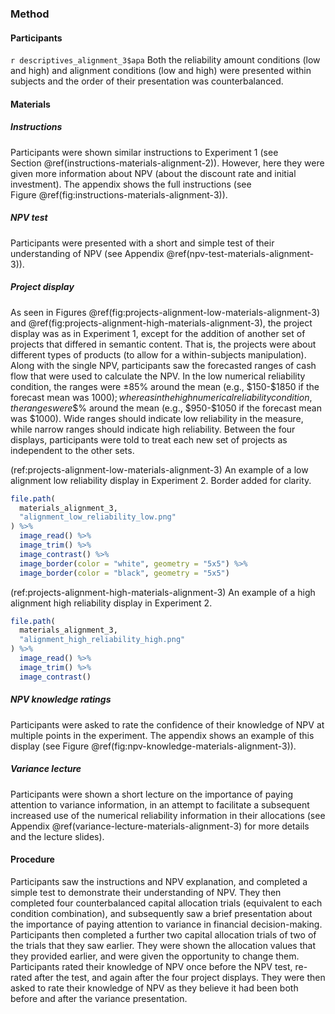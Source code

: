 ### Method

#### Participants

`r descriptives_alignment_3$apa` Both the reliability amount conditions (low and
high) and alignment conditions (low and high) were presented within subjects and
the order of their presentation was counterbalanced.

#### Materials

##### Instructions

Participants were shown similar instructions to Experiment 1 (see
Section \@ref(instructions-materials-alignment-2)). However, here they were
given more information about NPV (about the discount rate and initial
investment). The appendix shows the full instructions (see
Figure \@ref(fig:instructions-materials-alignment-3)).

##### NPV test

Participants were presented with a short and simple test of their understanding
of NPV (see Appendix \@ref(npv-test-materials-alignment-3)).

##### Project display

As seen in Figures \@ref(fig:projects-alignment-low-materials-alignment-3)
and \@ref(fig:projects-alignment-high-materials-alignment-3), the project
display was as in Experiment 1, except for the addition of another set of
projects that differed in semantic content. That is, the projects were about
different types of products (to allow for a within-subjects manipulation). Along
with the single NPV, participants saw the forecasted ranges of cash flow that
were used to calculate the NPV. In the low numerical reliability condition, the
ranges were $\pm85$% around the mean (e.g., $150-$1850 if the forecast mean was
$1000); whereas in the high numerical reliability condition, the ranges were
$\pm5$% around the mean (e.g., $950-$1050 if the forecast mean was $1000). Wide
ranges should indicate low reliability in the measure, while narrow ranges
should indicate high reliability. Between the four displays, participants were
told to treat each new set of projects as independent to the other sets.

(ref:projects-alignment-low-materials-alignment-3) An example of a low alignment low reliability display in Experiment 2. Border added for clarity.

```r
file.path(
  materials_alignment_3,
  "alignment_low_reliability_low.png"
) %>%
  image_read() %>%
  image_trim() %>%
  image_contrast() %>%
  image_border(color = "white", geometry = "5x5") %>%
  image_border(color = "black", geometry = "5x5")
```

(ref:projects-alignment-high-materials-alignment-3) An example of a high alignment high reliability display in Experiment 2.

```r
file.path(
  materials_alignment_3,
  "alignment_high_reliability_high.png"
) %>%
  image_read() %>%
  image_trim() %>%
  image_contrast()
```

##### NPV knowledge ratings

Participants were asked to rate the confidence of their knowledge of NPV at
multiple points in the experiment. The appendix shows an example of this display
(see Figure \@ref(fig:npv-knowledge-materials-alignment-3)).

##### Variance lecture

Participants were shown a short lecture on the importance of paying attention to
variance information, in an attempt to facilitate a subsequent increased use of
the numerical reliability information in their allocations (see
Appendix \@ref(variance-lecture-materials-alignment-3) for more details and the
lecture slides).

#### Procedure {#procedure-alignment-3}

Participants saw the instructions and NPV explanation, and completed a simple
test to demonstrate their understanding of NPV. They then completed four
counterbalanced capital allocation trials (equivalent to each condition
combination), and subsequently saw a brief presentation about the importance of
paying attention to variance in financial decision-making. Participants then
completed a further two capital allocation trials of two of the trials that they
saw earlier. They were shown the allocation values that they provided earlier,
and were given the opportunity to change them. Participants rated their
knowledge of NPV once before the NPV test, re-rated after the test, and again
after the four project displays. They were then asked to rate their knowledge of
NPV as they believe it had been both before and after the variance presentation.

